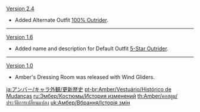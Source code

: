 {{Change History/Header}}
[[Version 2.4]]
* Added Alternate Outfit [[100% Outrider]].
----
[[Version 1.6]]
* Added name and description for Default Outfit [[5-Star Outrider]].
----
[[Version 1.0]]
* Amber's Dressing Room was released with Wind Gliders.
<noinclude>
[[ja:アンバー/キャラ外観/更新歴史]]
[[pt-br:Amber/Vestuário/Histórico de Mudanças]]
[[ru:Эмбер/Костюмы/История изменений]]
[[th:Amber/คอสตูม/ประวัติการเปลี่ยนแปลง]]
[[uk:Амбер/Вбрання/Історія змін]]
</noinclude>